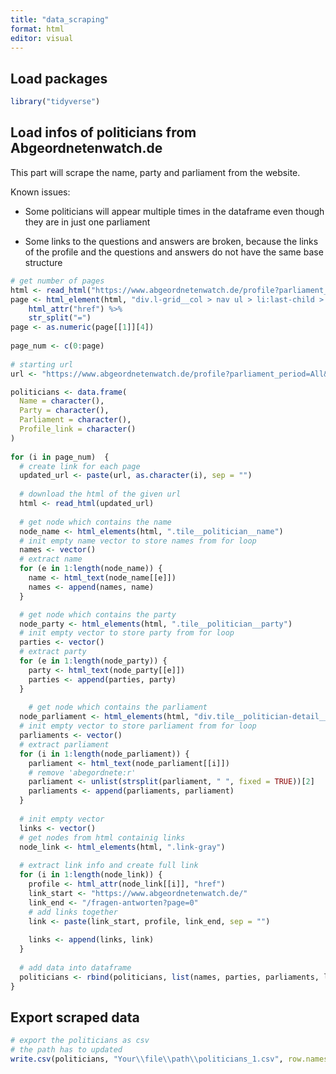 ```yaml
---
title: "data_scraping"
format: html
editor: visual
---
```


## Load packages

```r

library("tidyverse")

```

## Load infos of politicians from Abgeordnetenwatch.de

This part will scrape the name, party and parliament from the website.

Known issues:

-   Some politicians will appear multiple times in the dataframe even though they are in just one parliament

-   Some links to the questions and answers are broken, because the links of the profile and the questions and answers do not have the same base structure

```r
# get number of pages
html <- read_html("https://www.abgeordnetenwatch.de/profile?parliament_period=All&party=All&page=0")
page <- html_element(html, "div.l-grid__col > nav ul > li:last-child > a") %>%
    html_attr("href") %>%
    str_split("=")
page <- as.numeric(page[[1]][4])
   
page_num <- c(0:page)
  
# starting url
url <- "https://www.abgeordnetenwatch.de/profile?parliament_period=All&party=All&page="

politicians <- data.frame(
  Name = character(),
  Party = character(),
  Parliament = character(),
  Profile_link = character()
)
  
for (i in page_num)  {
  # create link for each page
  updated_url <- paste(url, as.character(i), sep = "")
  
  # download the html of the given url
  html <- read_html(updated_url)
  
  # get node which contains the name
  node_name <- html_elements(html, ".tile__politician__name")
  # init empty name vector to store names from for loop
  names <- vector()
  # extract name
  for (e in 1:length(node_name)) {
    name <- html_text(node_name[[e]])
    names <- append(names, name)
  }

  # get node which contains the party
  node_party <- html_elements(html, ".tile__politician__party")
  # init empty vector to store party from for loop
  parties <- vector()
  # extract party
  for (e in 1:length(node_party)) {
    party <- html_text(node_party[[e]])
    parties <- append(parties, party)
  }
  
    # get node which contains the parliament
  node_parliament <- html_elements(html, "div.tile__politician-detail__candidacy-mandate:first-child > .tile__politician-detail__candidacy-mandate-label")
  # init empty vector to store parliament from for loop
  parliaments <- vector()
  # extract parliament
  for (i in 1:length(node_parliament)) {
    parliament <- html_text(node_parliament[[i]])
    # remove 'abegordnete:r'
    parliament <- unlist(strsplit(parliament, " ", fixed = TRUE))[2]
    parliaments <- append(parliaments, parliament)
  }
  
  # init empty vector
  links <- vector()
  # get nodes from html containig links
  node_link <- html_elements(html, ".link-gray")
  
  # extract link info and create full link
  for (i in 1:length(node_link)) {
    profile <- html_attr(node_link[[i]], "href")
    link_start <- "https://www.abgeordnetenwatch.de/"
    link_end <- "/fragen-antworten?page=0"
    # add links together
    link <- paste(link_start, profile, link_end, sep = "")
    
    links <- append(links, link)
  }
  
  # add data into dataframe
  politicians <- rbind(politicians, list(names, parties, parliaments, links))
}
```

## Export scraped data

```r
# export the politicians as csv
# the path has to updated
write.csv(politicians, "Your\\file\\path\\politicians_1.csv", row.names = FALSE)
```
